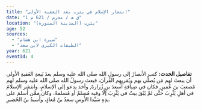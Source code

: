 ```yaml
---
title: "انتشار الإسلام في يثرب بعد العقبة الأولى"
date: "1 ق ھ / محرم / 621 م"
location: "يثرب (المدينة المنورة)"
age: 52
sources:
  - "سيرة ابن هشام"
  - "الطبقات الكبرى لابن سعد"
year: 621
eventId: 4
---
```

**تفاصيل الحدث:**
كتب الأنصارُ إلى رسولِ الله صلى الله عليه وسلم بعدَ بَيعةِ العَقبةِ الأولى أن يبعثَ لهم مَن يُصلِّي بهم ويُقريهِم القُرآنَ، فبعث رسولُ الله صلى الله عليه وسلم لهم مُصعبَ بنَ عُميرٍ, فكان في ضِيافةِ أَسعدَ بنِ زُرارةَ, وأخذ يدعو إلى الإسلامِ، وانتشر الإسلامُ في أهلِ يَثْرِبَ حتَّى لمْ يَبْقَ بيتٌ في يَثْرِبَ إلَّا وفيه مُسلمٌ أو مُسلمةٌ، وكان ممَّن أَسلمَ على يدِهِ سَيِّدا الأَوسِ سعدُ بنُ مُعاذٍ، وأُسيدُ بنُ الحُضيرِ.